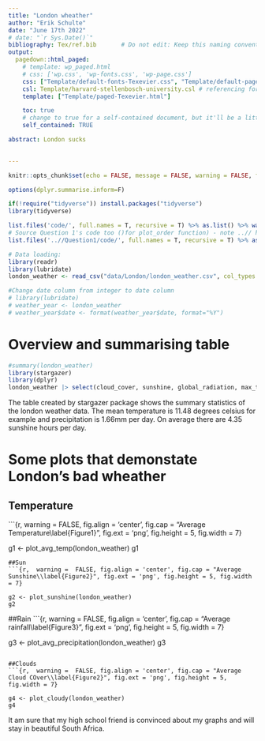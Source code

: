 ```yaml
---
title: "London wheather"
author: "Erik Schulte"
date: "June 17th 2022"
# date: "`r Sys.Date()`"
bibliography: Tex/ref.bib       # Do not edit: Keep this naming convention and location.
output:
  pagedown::html_paged:
    # template: wp_paged.html
    # css: ['wp.css', 'wp-fonts.css', 'wp-page.css']
    css: ["Template/default-fonts-Texevier.css", "Template/default-page-Texevier.css", "Template/default-Texevier.css"]
    csl: Template/harvard-stellenbosch-university.csl # referencing format used.
    template: ["Template/paged-Texevier.html"]

    toc: true
    # change to true for a self-contained document, but it'll be a litte slower for Pandoc to render
    self_contained: TRUE

abstract: London sucks
    

---
```


```r
knitr::opts_chunk$set(echo = FALSE, message = FALSE, warning = FALSE, fig.width = 6, fig.height = 5)

options(dplyr.summarise.inform=F)

if(!require("tidyverse")) install.packages("tidyverse")
library(tidyverse)

list.files('code/', full.names = T, recursive = T) %>% as.list() %>% walk(~source(.))
# Source Question 1's code too ()for plot_order function) - note ..// here means go up one level from current folder
list.files('..//Question1/code/', full.names = T, recursive = T) %>% as.list() %>% walk(~source(.))

# Data loading:
library(readr)
library(lubridate)
london_weather <- read_csv("data/London/london_weather.csv", col_types = cols(date = col_date(format = "%Y%m%d")))

#Change date column from integer to date column
# library(lubridate)
# weather_year <- london_weather
# weather_year$date <- format(weather_year$date, format="%Y")

```


# Overview and summarising table 
```r
#summary(london_weather)
library(stargazer)
library(dplyr)
london_weather |> select(cloud_cover, sunshine, global_radiation, max_temp, mean_temp, min_temp, precipitation, pressure, snow_depth)|> stargazer(type = "text")
```
The table created by stargazer package shows the summary statistics of the london weather data. The mean temperature is 11.48 degrees celsius for example and precipitation is 1.66mm per day. On average there are 4.35 sunshine hours per day.


# Some plots that demonstate London's bad wheather

## Temperature
```{r,  warning =  FALSE, fig.align = 'center', fig.cap = "Average Temperature\\label{Figure1}", fig.ext = 'png', fig.height = 5, fig.width = 7}

g1 <- plot_avg_temp(london_weather)
g1
```
##Sun
```{r,  warning =  FALSE, fig.align = 'center', fig.cap = "Average Sunshine\\label{Figure2}", fig.ext = 'png', fig.height = 5, fig.width = 7}

g2 <- plot_sunshine(london_weather)
g2
```

##Rain
```{r,  warning =  FALSE, fig.align = 'center', fig.cap = "Average rainfall\\label{Figure3}", fig.ext = 'png', fig.height = 5, fig.width = 7}

g3 <- plot_avg_precipitation(london_weather)
g3
```

##Clouds
```{r,  warning =  FALSE, fig.align = 'center', fig.cap = "Average Cloud COver\\label{Figure2}", fig.ext = 'png', fig.height = 5, fig.width = 7}

g4 <- plot_cloudy(london_weather)
g4
```



It am sure that my high school friend is convinced about my graphs and will stay in beautiful South Africa. 